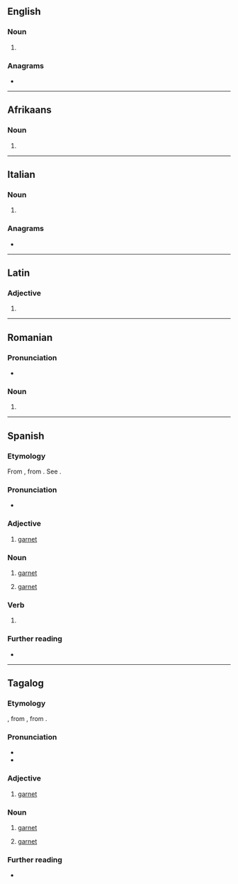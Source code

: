 {{also|Granate}}
==English==

===Noun===
{{en-noun}}

# {{archaic form of|en|garnet}}

{{Webster 1913}}

===Anagrams===
* {{anagrams|en|a=aaegnrt|tanager|tangare}}

----

==Afrikaans==

===Noun===
{{head|af|noun form}}

# {{plural of|af|granaat}}

----

==Italian==

===Noun===
{{head|it|noun form|g=f}}

# {{plural of|it|granata}}

===Anagrams===
* {{anagrams|it|a=aaegnrt|anterga|argenta|garante|regnata|tanagre|tangerà}}

----

==Latin==

===Adjective===
{{la-adj-form|grānāte}}

# {{inflection of|la|grānātus||voc|m|s}}

----

==Romanian==

===Pronunciation===
* {{IPA|ro|[ɡraˈnate]}}

===Noun===
{{head|ro|noun form|g=f}}

# {{noun form of|ro|granată||indef|pl|;|indef|gen//dat|s}}

----

==Spanish==
{{wikipedia|lang=es|Granate (mineral)}}

===Etymology===
From {{bor|es|oc|granat}}, from {{der|es|ML.|grānātus}}. See {{cog|en|garnet}}.

===Pronunciation===
* {{hyphenation|es|gra|na|te}}
{{es-IPA}}

===Adjective===
{{es-adj}}

# [[garnet]]

===Noun===
{{es-noun|m}}

# {{lb|es|mineral}} [[garnet]]
# [[garnet]] {{gloss|color}}

===Verb===
{{head|es|verb form}}

# {{es-verb form of|granar}}

===Further reading===
* {{R:es:DRAE}}

{{C|es|Birthstones|Gems|Reds}}

----

==Tagalog==

===Etymology===
{{bor+|tl|es|granate}}, from {{der|tl|oc|granat}}, from {{der|tl|ML.|grānātus}}.

===Pronunciation===
* {{hyph|tl|gra|na|te}}
* {{tl-IPA}}

===Adjective===
{{tl-adj}}

# {{lb|tl|color}} [[garnet]]

===Noun===
{{tl-noun|b={{tl-bay sc}}}}

# {{lb|tl|mineral}} [[garnet]]
# {{lb|tl|color}} [[garnet]]
#: {{color panel|722F37}}

===Further reading===
* {{R:Pambansang Diksiyonaryo}}

{{C|tl|Birthstones|Gems|Reds}}